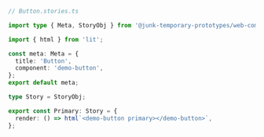 ```ts
// Button.stories.ts

import type { Meta, StoryObj } from '@junk-temporary-prototypes/web-components';

import { html } from 'lit';

const meta: Meta = {
  title: 'Button',
  component: 'demo-button',
};
export default meta;

type Story = StoryObj;

export const Primary: Story = {
  render: () => html`<demo-button primary></demo-button>`,
};
```
